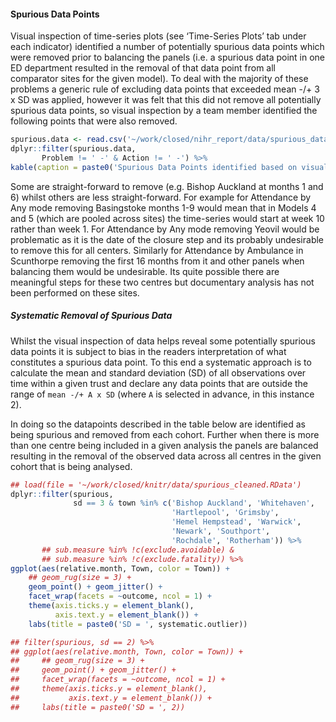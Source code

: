 #### Spurious Data Points

Visual inspection of time-series plots (see 'Time-Series Plots' tab under each indicator) identified a number of potentially spurious data points which were removed prior to balancing the panels (i.e. a spurious data point in one ED department resulted in the removal of that data point from all comparator sites for the given model).  To deal with the majority of these problems a generic rule of excluding data points that exceeded mean -/+ 3 x SD was applied, however it was felt that this did not remove all potentially spurious data points, so visual inspection by a team member identified the following points that were also removed.


```r
spurious.data <- read.csv('~/work/closed/nihr_report/data/spurious_data.txt', sep = '|', header = TRUE)
dplyr::filter(spurious.data,
       Problem != ' -' & Action != ' -') %>%
kable(caption = paste0('Spurious Data Points identified based on visual inspection.\n', 'Generated : ', Sys.time()))


```


Some are straight-forward to remove (e.g. Bishop Auckland at months 1 and 6) whilst others are less straight-forward.  For example for Attendance by Any mode removing Basingstoke months 1-9 would mean that in Models 4 and 5 (which are pooled across sites) the time-series would start at week 10 rather than week 1.  For Attendance by Any mode removing Yeovil would be problematic as it is the date of the closure step and its probably undesirable to remove this for all centers.  Similarly for Attendance by Ambulance in Scunthorpe removing the first 16 months from it and other panels when balancing them would be undesirable.  Its quite possible there are meaningful steps for these two centres but documentary analysis has not been performed on these sites.

##### Systematic Removal of Spurious Data

Whilst the visual inspection of data helps reveal some potentially spurious data points it is subject to bias in the readers interpretation of what constitutes a spurious data point.  To this end a systematic approach is to calculate the mean and standard deviation (SD) of all observations over time within a given trust and declare any data points that are outside the range of `mean -/+ A x SD` (where `A` is selected in advance, in this instance 2).

In doing so the datapoints described in the table below are identified as being spurious and removed from each cohort.  Further when there is more than one centre being included in a given analysis the panels are balanced resulting in the removal of the observed data across all centres in the given cohort that is being analysed.


```r
## load(file = '~/work/closed/knitr/data/spurious_cleaned.RData')
dplyr::filter(spurious,
              sd == 3 & town %in% c('Bishop Auckland', 'Whitehaven',
                                    'Hartlepool', 'Grimsby',
                                    'Hemel Hempstead', 'Warwick',
                                    'Newark', 'Southport',
                                    'Rochdale', 'Rotherham')) %>%
       ## sub.measure %in% !c(exclude.avoidable) &
       ## sub.measure %in% !c(exclude.fatality)) %>%
ggplot(aes(relative.month, Town, color = Town)) +
    ## geom_rug(size = 3) +
    geom_point() + geom_jitter() +
    facet_wrap(facets = ~outcome, ncol = 1) +
    theme(axis.ticks.y = element_blank(),
          axis.text.y = element_blank()) +
    labs(title = paste0('SD = ', systematic.outlier))

## filter(spurious, sd == 2) %>%
## ggplot(aes(relative.month, Town, color = Town)) +
##     ## geom_rug(size = 3) +
##     geom_point() + geom_jitter() +
##     facet_wrap(facets = ~outcome, ncol = 1) +
##     theme(axis.ticks.y = element_blank(),
##           axis.text.y = element_blank()) +
##     labs(title = paste0('SD = ', 2))


```
